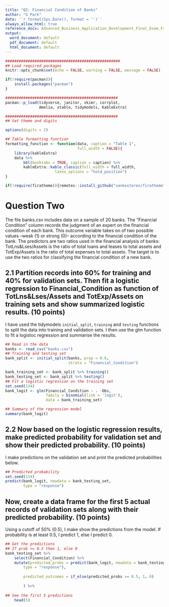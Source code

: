 ```yaml
---
title: "Q2: Financial Condition of Banks"
author: "G Park"
date: '`r format(Sys.Date(), format = '')`'
always_allow_html: true
reference_docx: Advanced_Business_Application_Development_Final_Exam_Fall_2022.docx
output:
  word_document: default
  pdf_document: default
  html_document: default
---
```




```r
###################################################
## Load required packages 
knitr::opts_chunk$set(echo = FALSE, warning = FALSE, message = FALSE)

if(!require(pacman)){
    install.packages("pacman")
}

##################################################
pacman::p_load(tidyverse, janitor, skimr, corrplot, 
               Amelia, xtable, tidymodels, KableExtra)

##################################################
## Set theme and digits

options(digits = 2)

## Table formatting function
formatting_function <- function(data, caption = "Table 1", 
                                full_width = FALSE){
    library(kableExtra)
    data %>% 
        kbl(booktabs = TRUE, caption = caption) %>% 
        kableExtra::kable_classic(full_width = full_width,
                      latex_options = "hold_position")
}

if(!require(firatheme)){remotes::install_github("vankesteren/firatheme")}

```

# **Question Two**

The file banks.csv includes data on a sample of 20 banks. The “Financial Condition” column records the judgment of an expert on the financial condition of each bank. This outcome variable takes on of two possible values –weak (1) or strong (0)– according to the financial condition of the bank. The predictors are two ratios used in the financial analysis of banks: TotLns&Lses/Assets is the ratio of total loans and leases to total assets and TotExp/Assets is the ratio of total expenses to total assets. The target is to use the two ratios for classifying the financial condition of a new bank.  

## 2.1 Partition records into 60% for training and 40% for validation sets. Then fit a logistic regression to Financial_Condition as function of TotLns&Lses/Assets and TotExp/Assets on training sets and show summarized logistic results. (10 points) 

I have used the tidymodels `initial_split`, `training` and `testing` functions to split the data into training and validation sets. I then use the glm function to fit a logistoc regression and summarise the results.

```r
## Read in the data
banks <- read_csv("banks.csv")
## Training and testing set
bank_split <- initial_split(banks, prop = 0.6, 
                            strata = "Financial_Condition")

bank_training_set <- bank_split %>% training()
bank_testing_set <- bank_split %>% testing()
## Fit a logistic regression on the training set
set.seed(134)
bank_logit <- glm(Financial_Condition ~ . -Obs, 
                  family = binomial(link = 'logit'), 
                  data = bank_training_set)

## Summary of the regression model
summary(bank_logit)

```



## 2.2 Now based on the logistic regression results, make predicted probability for validation set and show their predicted probability. (10 points)

I make predictions on the validation set and print the predicted probabilities below.

```r
## Predicted probability
set.seed(134)
predict(bank_logit, newdata = bank_testing_set, 
        type = "response")
```



## Now, create a data frame for the first 5 actual records of validation sets along with their predicted probability. (10 points) 

Using a cutoff of 50% (0.5), I make show the predictions from the model. If probability is at least 0.5, I predict 1, else I predict 0.

```r
## Get the predictions
## If prob >= 0.5 then 1, else 0
bank_testing_set %>% 
    select(Financial_Condition) %>% 
    mutate(predicted_probs = predict(bank_logit, newdata = bank_testing_set, 
        type = "response"),
        
        predicted_outcomes = if_else(predicted_probs >= 0.5, 1, 0)
        
        ) %>% 
    
## See the first 5 predictions
    head(5)
```

